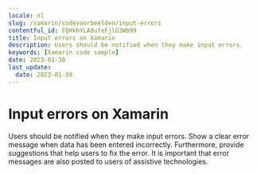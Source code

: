 ```yaml
---
locale: nl
slug: /xamarin/codevoorbeelden/input-errors
contentful_id: FQHkhYLA0ufeFjlG3Wb99
title: Input errors on Xamarin
description: Users should be notified when they make input errors.
keywords: [Xamarin code sample]
date: 2023-01-30
last_update:
  date: 2023-01-30
---
```


# Input errors on Xamarin

Users should be notified when they make input errors. Show a clear error message when data has been entered incorrectly. Furthermore, provide suggestions that help users to fix the error. It is important that error messages are also posted to users of assistive technologies.

<CodeSample id="input-errors" locale="nl" platform="xamarin"/>
